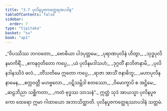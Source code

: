 ```yaml
---
title: "3.7 ပုလိနပူဇကတ္ထေရအပဒါန"
tableOfContents: false
sidebar:
  order: 7
type: "tipitaka"
basket: "su"
book: "ap1"
---
```



<DynamicBreadcrumb />

<Division number="165" book="ap1" e="ch" v="20" p="87">

<Paragraph number="1036" type="verses" book="ap1">
_“ဝိပဿိဿ ဘဂဝတော,_  
_ဗောဓိယာ ပါဒပုတ္တမေ;_  
_ပုရာဏပုလိနံ ဟိတွာ,_  
_သုဒ္ဓပုလိနမာကိရိံ._  

</Paragraph>

</Division>
<Division number="166" book="ap1" e="ch" v="20" p="88">

<Paragraph number="1037" type="verses" book="ap1">
_ဧကနဝုတိတော ကပ္ပေ,_  
_ယံ ပုလိနမဒါသဟံ;_  
_ဒုဂ္ဂတိံ နာဘိဇာနာမိ,_  
_ပုလိနဒါနဿိဒံ ဖလံ._  

</Paragraph>

</Division>
<Division number="167" book="ap1" e="ch" v="20" p="88">

<Paragraph number="1038" type="verses" book="ap1">
_တိံသတိမေ ဣတော ကပ္ပေ,_  
_ရာဇာ အာသိံ ဇနာဓိဘူ;_  
_မဟာပုလိနနာမေန,_  
_စက္ကဝတ္တီ မဟဗ္ဗလော._  

</Paragraph>

</Division>
<Division number="168" book="ap1" e="ch" v="20" p="88">

<Paragraph number="1039" type="verses" book="ap1">
_ပဋိသမ္ဘိဒါ စတဿော,_  
_ဝိမောက္ခာပိ စ အဋ္ဌိမေ;_  
_ဆဠဘိညာ သစ္ဆိကတာ,_  
_ကတံ ဗုဒ္ဓဿ သာသနံ”._  

</Paragraph>

<Paragraph number="1040" book="ap1">
ဣတ္ထံ သုဒံ အာယသ္မာ ပုလိနပူဇကော ထေရော ဣမာ ဂါထာယော အဘာသိတ္ထာတိ.

</Paragraph>
</Division>

<Paragraph number="1041" type="center" book="ap1">
ပုလိနပူဇကတ္ထေရဿာပဒါနံ သတ္တမံ.
</Paragraph>